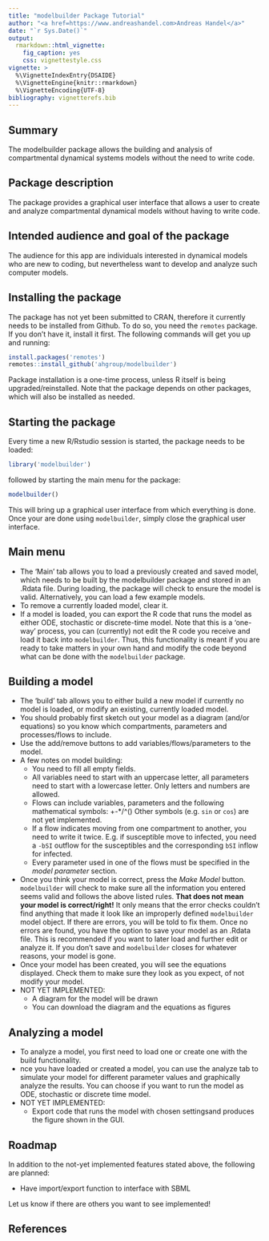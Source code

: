 ```yaml
---
title: "modelbuilder Package Tutorial"
author: "<a href=https://www.andreashandel.com>Andreas Handel</a>"
date: "`r Sys.Date()`"
output:
  rmarkdown::html_vignette:
    fig_caption: yes
    css: vignettestyle.css
vignette: >
  %\VignetteIndexEntry{DSAIDE}
  %\VignetteEngine{knitr::rmarkdown}
  %\VignetteEncoding{UTF-8}
bibliography: vignetterefs.bib
---
```



## Summary
The modelbuilder package allows the building and analysis of compartmental dynamical systems models without the need to write code.


## Package description

The package provides a graphical user interface that allows a user to create and analyze compartmental dynamical models without having to write code. 


## Intended audience and goal of the package

The audience for this app are individuals interested in dynamical models who are new to coding, but nevertheless want to develop and analyze such computer models. 


## Installing the package 

The package has not yet been submitted to CRAN, therefore it currently needs to be installed from Github. To do so, you need the `remotes` package. If you don't have it, install it first. The following commands will get you up and running:

```r
install.packages('remotes')
remotes::install_github('ahgroup/modelbuilder')
```

Package installation is a one-time process, unless R itself is being upgraded/reinstalled. Note that the package depends on other packages, which will also be installed as needed.



## Starting the package

Every time a new R/Rstudio session is started, the package needs to be loaded: 
```r
library('modelbuilder')
```
followed by starting the main menu for the package:
```r
modelbuilder()
```

This will bring up a graphical user interface from which everything is done. Once your are done using `modelbuilder`, simply close the graphical user interface.


## Main menu

* The 'Main' tab allows you to load a previously created and saved model, which needs to be built by the modelbuilder package and stored in an .Rdata file. During loading, the package will check to ensure the model is valid. Alternatively, you can load a few example models. 
* To remove a currently loaded model, clear it. 
* If a model is loaded, you can export the R code that runs the model as either ODE, stochastic or discrete-time model. Note that this is a 'one-way' process, you can (currently) not edit the R code you receive and load it back into `modelbuilder`. Thus, this functionality is meant if you are ready to take matters in your own hand and modify the code beyond what can be done with the `modelbuilder` package.

## Building a model

* The 'build' tab allows you to either build a new model if currently no model is loaded, or modify an existing, currently loaded model. 
* You should probably first sketch out your model as a diagram (and/or equations) so you know which compartments, parameters and processes/flows to include.
* Use the add/remove buttons to add variables/flows/parameters to the model. 
* A few notes on model building: 
    - You need to fill all empty fields.
    - All variables need to start with an uppercase letter, all parameters need to start with a lowercase letter. Only letters and numbers are allowed. 
    - Flows can include variables, parameters and the following mathematical symbols: +-*/^() Other symbols (e.g. `sin` or `cos`) are not yet implemented.
    - If a flow indicates moving from one compartment to another, you need to write it twice. E.g. if susceptible move to infected, you need a `-bSI` outflow for the susceptibles and the corresponding `bSI` inflow for infected.
    - Every parameter used in one of the flows must be specified in the _model parameter_ section.

* Once you think your model is correct, press the _Make Model_ button. `modelbuilder` will check to make sure all the information you entered seems valid and follows the above listed rules. **That does not mean your model is correct/right!** It only means that the error checks couldn't find anything that made it look like an improperly defined `modelbuilder` model object. If there are errors, you will be told to fix them. Once no errors are found, you have the option to save your model as an .Rdata file. This is recommended if you want to later load and further edit or analyze it. If you don't save and `modelbuilder` closes for whatever reasons, your model is gone.
* Once your model has been created, you will see the equations displayed. Check them to make sure they look as you expect, of not modify your model. 
* NOT YET IMPLEMENTED:
  - A diagram for the model will be drawn
  - You can download the diagram and the equations as figures


## Analyzing a model

* To analyze a model, you first need to load one or create one with the build functionality. 
* nce you have loaded or created a model, you can use the analyze tab to simulate your model for different parameter values and graphically analyze the results. You can choose if you want to run the model as ODE, stochastic or discrete time model.
* NOT YET IMPLEMENTED:
  - Export code that runs the model with chosen settingsand produces the figure shown in the GUI.



## Roadmap

In addition to the not-yet implemented features stated above, the following are planned:

- Have import/export function to interface with SBML

Let us know if there are others you want to see implemented!


## References
